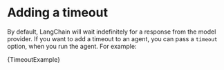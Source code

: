 
# Adding a timeout

By default, LangChain will wait indefinitely for a response from the model provider. If you want to add a timeout to an agent, you can pass a `timeout` option, when you run the agent. For example:

<CodeBlock language="typescript">{TimeoutExample}</CodeBlock>
